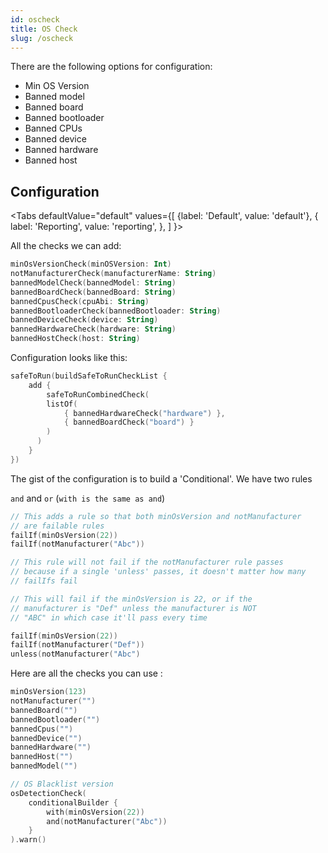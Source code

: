 ```yaml
---
id: oscheck
title: OS Check
slug: /oscheck
---
```



There are the following options for configuration:

* Min OS Version
* Banned model
* Banned board
* Banned bootloader
* Banned CPUs
* Banned device
* Banned hardware
* Banned host

## Configuration


<Tabs
defaultValue="default"
values={[
    {label: 'Default', value: 'default'},
    { label: 'Reporting', value: 'reporting', },
]
}>

<TabItem value="default">

All the checks we can add:

```kotlin
minOsVersionCheck(minOSVersion: Int)
notManufacturerCheck(manufacturerName: String)
bannedModelCheck(bannedModel: String)
bannedBoardCheck(bannedBoard: String)
bannedCpusCheck(cpuAbi: String)
bannedBootloaderCheck(bannedBootloader: String)
bannedDeviceCheck(device: String)
bannedHardwareCheck(hardware: String)
bannedHostCheck(host: String)
```

Configuration looks like this:

```kotlin
safeToRun(buildSafeToRunCheckList {
    add {
        safeToRunCombinedCheck(
        listOf(
            { bannedHardwareCheck("hardware") },
            { bannedBoardCheck("board") }
        )
      )
    }
})
```
</TabItem>

<TabItem value="reporting">

The gist of the configuration is to build a 'Conditional'. We have two rules

`and` and `or` (`with is the same as and`)

```kotlin
// This adds a rule so that both minOsVersion and notManufacturer
// are failable rules
failIf(minOsVersion(22))
failIf(notManufacturer("Abc"))

// This rule will not fail if the notManufacturer rule passes
// because if a single 'unless' passes, it doesn't matter how many
// failIfs fail

// This will fail if the minOsVersion is 22, or if the
// manufacturer is "Def" unless the manufacturer is NOT
// "ABC" in which case it'll pass every time

failIf(minOsVersion(22))
failIf(notManufacturer("Def"))
unless(notManufacturer("Abc")


```

Here are all the checks you can use :


```kotlin
minOsVersion(123)
notManufacturer("")
bannedBoard("")
bannedBootloader("")
bannedCpus("")
bannedDevice("")
bannedHardware("")
bannedHost("")
bannedModel("")
```
```kotlin
// OS Blacklist version
osDetectionCheck(
    conditionalBuilder {
        with(minOsVersion(22))
        and(notManufacturer("Abc"))
    }
).warn()
```

</TabItem>


</Tabs>
